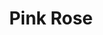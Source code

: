 ---
title: "Pink Rose"
meta_title: "Pink Rose craft"
description: "Craft de Pink Rose"
rank: "d"
draft: false
name: "Pink Rose"
recipe_img: "https://wiki.pokexgames.com/images/2/2a/Pink_Rose.png"
level: 24
craft_time: 720
result: 1
value_npc: 1
ingredients:
  - name: "Seed"
    quantity: 100
    item_img: "https://wiki.pokexgames.com/images/2/2e/Seed.png"
    value_npc: 1
  - name: "Ghost Essence"
    quantity: 20
    item_img: "https://wiki.pokexgames.com/images/d/dd/GhostEssence.png"
    value_npc: 1
  - name: "Pure Grass"
    quantity: 40
    item_img: "https://wiki.pokexgames.com/images/b/bc/Pure_Grass.png"
    value_npc: 1
---